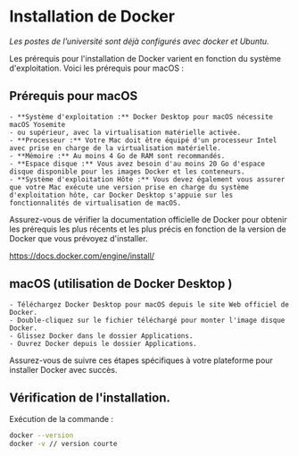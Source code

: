 # Installation de Docker

*Les postes de l’université sont déjà configurés avec docker et Ubuntu.*

Les prérequis pour l'installation de Docker varient en fonction du système d'exploitation. Voici les prérequis pour macOS :

## Prérequis pour macOS

    - **Système d'exploitation :** Docker Desktop pour macOS nécessite macOS Yosemite
    - ou supérieur, avec la virtualisation matérielle activée.
    - **Processeur :** Votre Mac doit être équipé d'un processeur Intel avec prise en charge de la virtualisation matérielle.
    - **Mémoire :** Au moins 4 Go de RAM sont recommandés.
    - **Espace disque :** Vous avez besoin d'au moins 20 Go d'espace disque disponible pour les images Docker et les conteneurs.
    - **Système d'exploitation Hôte :** Vous devez également vous assurer que votre Mac exécute une version prise en charge du système d'exploitation hôte, car Docker Desktop s'appuie sur les fonctionnalités de virtualisation de macOS.

Assurez-vous de vérifier la documentation officielle de Docker pour obtenir les prérequis les plus récents et les plus précis en fonction de la version de Docker que vous prévoyez d'installer.

https://docs.docker.com/engine/install/

## macOS (utilisation de Docker Desktop )

    - Téléchargez Docker Desktop pour macOS depuis le site Web officiel de Docker.
    - Double-cliquez sur le fichier téléchargé pour monter l'image disque Docker.
    - Glissez Docker dans le dossier Applications.
    - Ouvrez Docker depuis le dossier Applications.

Assurez-vous de suivre ces étapes spécifiques à votre plateforme pour installer Docker avec succès.

## Vérification de l'installation.

Exécution de la commande :
```bash copy
docker --version
docker -v // version courte
```